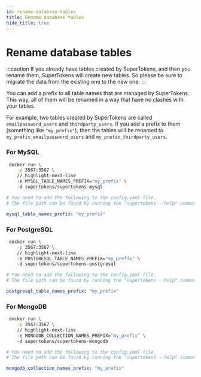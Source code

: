 ```yaml
---
id: rename-database-tables
title: Rename database tables
hide_title: true
---
```


<!-- COPY DOCS -->
<!-- ./community/database-setup/rename-database-tables.mdx -->


# Rename database tables 

:::caution
If you already have tables created by SuperTokens, and then you rename them, SuperTokens will create new tables. So please be sure to migrate the data from the existing one to the new one.
:::

You can add a prefix to all table names that are managed by SuperTokens. This way, all of them will be renamed in a way that have no clashes with your tables. 

For example, two tables created by SuperTokens are called `emailpassword_users` and `thirdparty_users`. If you add a prefix to them (something like `"my_prefix"`), then the tables will be renamed to `my_prefix_emailpassword_users` and `my_prefix_thirdparty_users`.

### For MySQL

<DockerTabs>
<TabItem value="with-docker">

```bash
 docker run \
    -p 3567:3567 \
    // highlight-next-line
    -e MYSQL_TABLE_NAMES_PREFIX="my_prefix" \ 
    -d supertokens/supertokens-mysql
```
</TabItem>

<TabItem value="without-docker">

```yaml
# You need to add the following to the config.yaml file.
# The file path can be found by running the "supertokens --help" command

mysql_table_names_prefix: "my_prefix"
```
</TabItem>
</DockerTabs>

### For PostgreSQL

<DockerTabs>
<TabItem value="with-docker">

```bash
 docker run \
    -p 3567:3567 \
    // highlight-next-line
    -e POSTGRESQL_TABLE_NAMES_PREFIX="my_prefix" \ 
    -d supertokens/supertokens-postgresql
```
</TabItem>

<TabItem value="without-docker">

```yaml
# You need to add the following to the config.yaml file.
# The file path can be found by running the "supertokens --help" command

postgresql_table_names_prefix: "my_prefix"
```
</TabItem>
</DockerTabs>

### For MongoDB

<DockerTabs>
<TabItem value="with-docker">

```bash
 docker run \
    -p 3567:3567 \
    // highlight-next-line
    -e MONGODB_COLLECTION_NAMES_PREFIX="my_prefix" \ 
    -d supertokens/supertokens-mongodb
```

</TabItem>

<TabItem value="without-docker">

```yaml
# You need to add the following to the config.yaml file.
# The file path can be found by running the "supertokens --help" command

mongodb_collection_names_prefix: "my_prefix"
```

</TabItem>
</DockerTabs>
